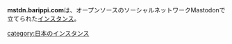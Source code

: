 {{小文字}}
{{Infobox instance
| Name          = Mstdn.barippi.com
| Domain        = https://mstdn.barippi.com/
| Admin         = [https://mstdn.barippi.com/@barippi ばりっぴ]
| Country       = 日本
| Start         = 2017年4月14日
| Kifu          = アマゾンギフト券、iTunesカード、Google Playカード、ConoHaカードそれぞれメールタイプでbarippi@barippi.comまで
| Alias         = なし
}}'''mstdn.barippi.com'''は、オープンソースのソーシャルネットワークMastodonで立てられた[[インスタンス]]。

{{DEFAULTSORT:barippi}}
[[category:日本のインスタンス]]
